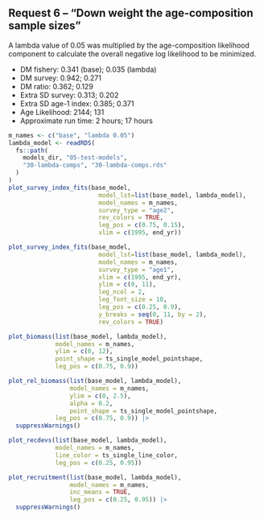 ## Request 6 -- "Down weight the age-composition sample sizes"

A lambda value of 0.05 was multiplied by the age-composition likelihood
component to calculate the overall negative log likelihood to be minimized.

* DM fishery: 0.341 (base); 0.035 (lambda)
* DM survey: 0.942; 0.271
* DM ratio: 0.362; 0.129
* Extra SD survey: 0.313; 0.202
* Extra SD age-1 index: 0.385; 0.371
* Age Likelihood: 2144; 131
* Approximate run time: 2 hours; 17 hours

```r
m_names <- c("base", "lambda 0.05")
lambda_model <- readRDS(
  fs::path(
    models_dir, "05-test-models",
    "30-lambda-comps", "30-lambda-comps.rds"
  )
)
plot_survey_index_fits(base_model,
                         model_lst=list(base_model, lambda_model),
                         model_names = m_names,
                         survey_type = "age2",
                         rev_colors = TRUE,
                         leg_pos = c(0.75, 0.15),
                         xlim = c(1995, end_yr))
```
```r
plot_survey_index_fits(base_model,
                         model_lst=list(base_model, lambda_model),
                         model_names = m_names,
                         survey_type = "age1",
                         xlim = c(1995, end_yr),
                         ylim = c(0, 11),
                         leg_ncol = 2,
                         leg_font_size = 10,
                         leg_pos = c(0.25, 0.9),
                         y_breaks = seq(0, 11, by = 2),
                         rev_colors = TRUE)
```

```r
plot_biomass(list(base_model, lambda_model),
             model_names = m_names,
             ylim = c(0, 12),
             point_shape = ts_single_model_pointshape,
             leg_pos = c(0.75, 0.9))
```

```r
plot_rel_biomass(list(base_model, lambda_model),
                 model_names = m_names,
                 ylim = c(0, 2.5),
                 alpha = 0.2,
                 point_shape = ts_single_model_pointshape,
             leg_pos = c(0.75, 0.9)) |>
  suppressWarnings()
```

```r
plot_recdevs(list(base_model, lambda_model),
             model_names = m_names,
             line_color = ts_single_line_color,
             leg_pos = c(0.25, 0.95))
```

```r
plot_recruitment(list(base_model, lambda_model),
                 model_names = m_names,
                 inc_means = TRUE,
                 leg_pos = c(0.25, 0.95)) |>
  suppressWarnings()
```